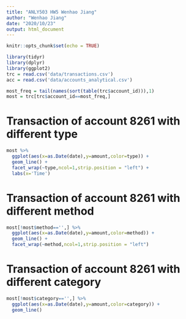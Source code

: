 ---
title: "ANLY503 HW5 Wenhao Jiang"
author: "Wenhao Jiang"
date: "2020/10/23"
output: html_document
---

```{r setup, include=FALSE}
knitr::opts_chunk$set(echo = TRUE)
```

```{r}
library(tidyr)
library(dplyr)
library(ggplot2)
trc = read.csv('data/transactions.csv')
acc = read.csv('data/accounts_analytical.csv')
```

```{r}
most_freq = tail(names(sort(table(trc$account_id))),1)
most = trc[trc$account_id==most_freq,]
```


# Transaction of account 8261 with different type
```{r}
most %>% 
  ggplot(aes(x=as.Date(date),y=amount,color=type)) +
  geom_line() +
  facet_wrap(~type,ncol=1,strip.position = "left") +
  labs(x='Time')
```

# Transaction of account 8261 with different method
```{r}
most[!most$method=='',] %>% 
  ggplot(aes(x=as.Date(date),y=amount,color=method)) +
  geom_line() +
  facet_wrap(~method,ncol=1,strip.position = "left")
```

# Transaction of account 8261 with different category
```{r}
most[!most$category=='',] %>%
  ggplot(aes(x=as.Date(date),y=amount,color=category)) +
  geom_line() 
```




